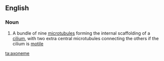 ==English==

===Noun===
{{wikipedia}}
{{en-noun}}

# {{context|biology|lang=en}} A bundle of nine [[microtubule]]s forming the internal scaffolding of a [[cilium]], with two extra central microtubules connecting the others if the cilium is [[motile]]

[[ta:axoneme]]
